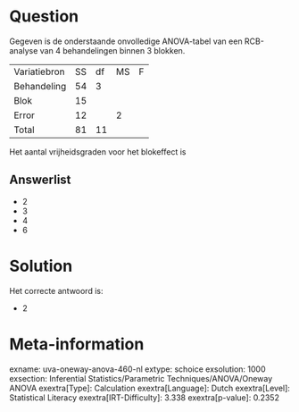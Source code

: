Question
========

Gegeven is de onderstaande onvolledige ANOVA-tabel van een RCB-analyse
van 4 behandelingen binnen 3 blokken.

  -------------- ---- ---- ---- ---
  Variatiebron   SS   df   MS   F
  Behandeling    54   3          
  Blok           15              
  Error          12        2     
  Total          81   11         
  -------------- ---- ---- ---- ---

Het aantal vrijheidsgraden voor het blokeffect is


Answerlist
----------

* 2
* 3
* 4
* 6

Solution
========

Het correcte antwoord is: 

* 2

Meta-information
================
exname: uva-oneway-anova-460-nl
extype: schoice
exsolution: 1000
exsection: Inferential Statistics/Parametric Techniques/ANOVA/Oneway ANOVA
exextra[Type]: Calculation
exextra[Language]: Dutch
exextra[Level]: Statistical Literacy
exextra[IRT-Difficulty]: 3.338
exextra[p-value]: 0.2352
